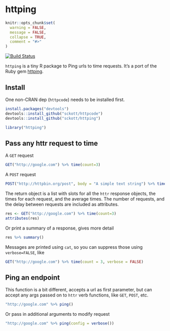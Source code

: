 httping
=======

```r
knitr::opts_chunk$set(
  warning = FALSE,
  message = FALSE,
  collapse = TRUE,
  comment = "#>"
)
```

[![Build Status](https://travis-ci.org/sckott/httping.svg)](https://travis-ci.org/sckott/httping)

`httping` is a tiny R package to Ping urls to time requests. It's a port of the Ruby gem [httping](https://github.com/jpignata/httping).

## Install

One non-CRAN dep (`httpcode`) needs to be installed first.

```r
install.packages("devtools")
devtools::install_github("sckott/httpcode")
devtools::install_github("sckott/httping")
```

```r
library("httping")
```

## Pass any httr request to time

A `GET` request

```r
GET("http://google.com") %>% time(count=3)
```

A `POST` request

```r
POST("http://httpbin.org/post", body = "A simple text string") %>% time(count=3)
```

The return object is a list with slots for all the `httr` response objects, the times for each request, and the average times. The number of requests, and 
the delay between requests are included as attributes. 

```r
res <- GET("http://google.com") %>% time(count=3)
attributes(res)
```

Or print a summary of a response, gives more detail

```r
res %>% summary()
```

Messages are printed using `cat`, so you can suppress those using `verbose=FALSE`, like 

```r
GET("http://google.com") %>% time(count = 3, verbose = FALSE)
```


## Ping an endpoint

This function is a bit different, accepts a url as first parameter, but can accept any args passed on to `httr` verb functions, like `GET`, `POST`,  etc. 

```r
"http://google.com" %>% ping()
```

Or pass in additional arguments to modify request

```r
"http://google.com" %>% ping(config = verbose())
```
